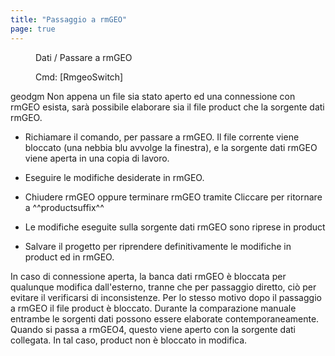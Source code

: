 ```yaml
---
title: "Passaggio a rmGEO"
page: true
---
```

 <Menu>Dati / Passare a rmGEO </Menu> 
 <Menu> Cmd: [RmgeoSwitch] </Menu> 

 <Placeholder>geodgm</Placeholder> 
Non appena un file sia stato aperto ed una connessione con rmGEO esista, sar&#224; possibile elaborare sia il file  <Placeholder>product</Placeholder> che la sorgente dati rmGEO.


- Richiamare il comando, per passare a rmGEO. Il file corrente viene bloccato (una nebbia blu avvolge la finestra), e la sorgente dati rmGEO viene aperta in una copia di lavoro.

- Eseguire le modifiche desiderate in rmGEO.

- Chiudere rmGEO oppure terminare rmGEO tramite <Border>Cliccare per ritornare a ^^productsuffix^^</Border> 
- Le modifiche eseguite sulla sorgente dati rmGEO sono riprese in <Placeholder>product</Placeholder> 
- Salvare il progetto per riprendere definitivamente le modifiche in <Placeholder>product</Placeholder> ed in rmGEO.




<Success>
In caso di connessione aperta, la banca dati rmGEO &#232; bloccata per qualunque modifica dall&#39;esterno, tranne che per passaggio diretto, ci&#242; per evitare il verificarsi di inconsistenze. Per lo stesso motivo dopo il passaggio a rmGEO il file  <Placeholder>product</Placeholder> &#232; bloccato.
</Success>
 

<Success>
Durante la comparazione manuale entrambe le sorgenti dati possono essere elaborate contemporaneamente. Quando si passa a rmGEO4, questo viene aperto con la sorgente dati collegata. In tal caso,  <Placeholder>product</Placeholder> non &#232; bloccato in modifica.
</Success>

